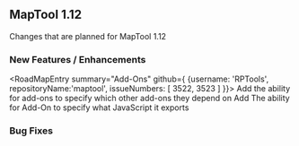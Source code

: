 

## MapTool 1.12
Changes that are planned for MapTool 1.12

### New Features / Enhancements

<RoadMapEntry summary="Add-Ons"
              github={ {username: 'RPTools', repositoryName:'maptool', issueNumbers: [
                  3522, 3523
              ] }}>
  Add the ability for add-ons to specify which other add-ons they depend on
  Add The ability for Add-On to specify what JavaScript it exports
</RoadMapEntry>

### Bug Fixes

